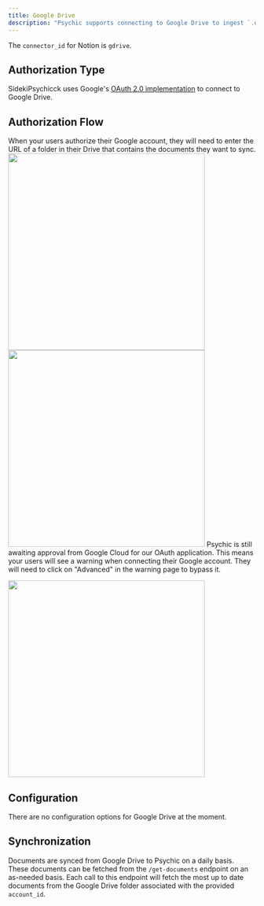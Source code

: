 ```yaml
---
title: Google Drive
description: "Psychic supports connecting to Google Drive to ingest `.doc`, `.docx` and `.pdf` files from a single folder in Google Drive."
---
```


The `connector_id` for Notion is `gdrive`.

## Authorization Type
SidekiPsychicck uses Google's [OAuth 2.0 implementation](https://developers.google.com/identity/openid-connect/openid-connect) to connect to Google Drive.

## Authorization Flow
When your users authorize their Google account, they will need to enter the URL of a folder in their Drive that contains the documents they want to sync.
<Accordion title="Show screenshots">
<img width="400" src="https://github.com/psychicapi/docs/assets/14931371/b39adf9d-f8b8-4473-89c3-bdc6b73fea4a" />
<img width="400" src="https://github.com/psychicapi/docs/assets/14931371/df12972f-0d5c-44b3-b21a-e3a4e6100cc4" />
</Accordion>
<Note>Psychic is still awaiting approval from Google Cloud for our OAuth application. This means your users will see a warning when connecting their Google account. 
They will need to click on "Advanced" in the warning page to bypass it.</Note>
<Frame>
<img width="400" src="https://github.com/psychicapi/docs/assets/14931371/54edad5a-bcd2-4b4d-a77e-f949422ed0f4" />
</Frame>

## Configuration

There are no configuration options for Google Drive at the moment.

## Synchronization
Documents are synced from Google Drive to Psychic on a daily basis. These documents can be fetched from the `/get-documents` endpoint on an as-needed basis. Each call to this endpoint will fetch the most up to date documents from the Google Drive folder associated with the provided `account_id`. 
